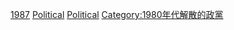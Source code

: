{{Cat topic disestablished in year |topic= 政黨 | year=1987}}

[[Category:各年份解散政黨|1987]]
[[Category:1987年解散的組織|Political]]
[[Category:1987年政治|Political]]
[[Category:1980年代解散的政黨|Category:1980年代解散的政黨]]